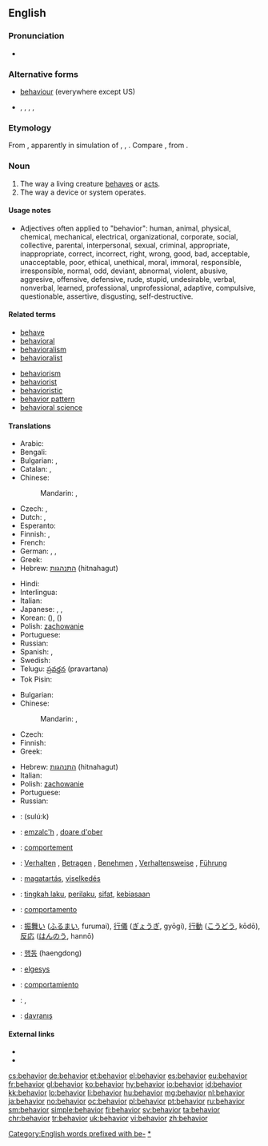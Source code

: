 {{also|behaviour}}
==English==

===Pronunciation===
* {{audio|en-us-behaviour.ogg|Audio (US)}}

===Alternative forms===
* [[behaviour]] (everywhere except US)
* {{l|en|behavoure}}, {{l|en|behavier}}, {{l|en|behaver}}, {{l|en|behavor}}, {{l|en|behavour}}

===Etymology===
From {{suffix|behave|ior}}, apparently in simulation of {{term|havior|lang=en}}, {{term|haviour|lang=en}}, {{term|havour|lang=en}}. Compare {{etyl|sco|-}} {{term|havings||behavior|lang=sco}}, from {{term|have||to behave|lang=sco}}.

===Noun===
{{en-noun|~}}

# The way a living creature [[behave]]s or [[act]]s.
# The way a device or system operates.

====Usage notes====
* Adjectives often applied to "behavior": human, animal, physical, chemical, mechanical, electrical, organizational, corporate, social, collective, parental, interpersonal, sexual, criminal, appropriate, inappropriate, correct, incorrect, right, wrong, good, bad, acceptable, unacceptable, poor, ethical, unethical, moral, immoral, responsible, irresponsible, normal, odd, deviant, abnormal, violent, abusive, aggresive, offensive, defensive, rude, stupid, undesirable, verbal, nonverbal, learned, professional, unprofessional, adaptive, compulsive, questionable, assertive, disgusting, self-destructive.

====Related terms====
{{rel-top|the actions of organisms}}
* [[behave]]
* [[behavioral]]
* [[behavioralism]]
* [[behavioralist]]
{{rel-mid}}
* [[behaviorism]]
* [[behaviorist]]
* [[behavioristic]]
* [[behavior pattern]]
* [[behavioral science]]
{{rel-bottom}}

====Translations====
{{trans-top|way an animal or human behaves or acts}}
* Arabic: {{t-|ar|سلوك|m|tr=suluuk|sc=Arab}}
* Bengali: {{t-|bn|আচরণ|tr=acôrôn|sc=Beng|xs=Bengali}}
* Bulgarian: {{t+|bg|поведение|n}},  {{t+|bg|държание|n}}
* Catalan: {{t-|ca|conducta|f}}, {{t+|ca|comportament|m}}
* Chinese:
*: Mandarin: {{t-|cmn|行為|sc=Hani}}, {{t-|cmn|行为|tr=xíngwéi|sc=Hani}}
* Czech: {{t+|cs|chování|n}}, {{t+|cs|jednání|n}}
* Dutch: {{t+|nl|gedrag|n}}, {{t+|nl|gedragingen|p}}
* Esperanto: {{t+|eo|konduto}}
* Finnish: {{t+|fi|käytös}}, {{t+|fi|käyttäytyminen}}
* French: {{t+|fr|comportement}}
* German: {{t+|de|Verhalten|n}}, {{t+|de|Benehmen|n}}, {{t-|de|Betragen|n}}
* Greek: {{t+|el|συμπεριφορά|f}}
* Hebrew: [[התנהגות]] (hitnahagut) {{g|f}}
{{trans-mid}}
* Hindi: {{t-|hi|बर्ताव|tr=bartāv|sc=Deva}}
* Interlingua: {{t-|ia|comportamento}}
* Italian: {{t+|it|comportamento}}
* Japanese: {{t-|ja|振る舞い|tr=ふるまい, furumai|sc=Jpan}}, {{t-|ja|行儀|tr=ぎょうぎ, gyōgi|sc=Jpan}}, {{t+|ja|行動|tr=こうどう, kōdō|sc=Jpan}}
* Korean: {{t+|ko|행위|tr=haeng-wi|sc=Kore}} ({{t+|ko|行爲|sc=Kore}}), {{t+|ko|행동|tr=haengdong|sc=Kore}}  ({{t+|ko|行動|sc=Kore}})
* Polish: [[zachowanie]] {{g|n}}
* Portuguese: {{t+|pt|comportamento|m}}
* Russian: {{t+|ru|поведение|n|tr=povedénije|sc=Cyrl}}
* Spanish: {{t+|es|comportamiento|m}}, {{t+|es|conducta|f}}
* Swedish: {{t+|sv|beteende|n}}
* Telugu: [[ప్రవర్తన]] (pravartana)
* Tok Pisin: {{t-|tpi|pasin}}
{{trans-bottom}}

{{trans-top|way matter or systems behave}}
* Bulgarian: {{t+|bg|поведение|n}}
* Chinese:
*: Mandarin: {{t-|cmn|行為|sc=Hani}}, {{t-|cmn|行为|tr=xíngwéi|sc=Hani}}
* Czech: {{t+|cs|chování|n}}
* Finnish: {{t+|fi|käyttäytyminen}}
* Greek: {{t+|el|συμπεριφορά|f}}
{{trans-mid}}
* Hebrew: [[התנהגות]] (hitnahagut) {{g|f}}
* Italian: {{t+|it|comportamento|m}}
* Polish: [[zachowanie]] {{g|n}}
* Portuguese: {{t+|pt|comportamento|m}}
* Russian: {{t+|ru|поведение|n|tr=povedénije|sc=Cyrl}}
{{trans-bottom}}

{{checktrans-top}}
* {{ttbc|ar}}: {{Arab|[[سلوك]]}} (sulú:k)
* {{ttbc|br}}: [[emzalc'h]] {{g|m}}, [[doare d'ober]] {{g|m}}
* {{ttbc|fr}}: [[comportement]] {{g|m}}
* {{ttbc|de}}: [[Verhalten]] {{g|n}}, [[Betragen]] {{g|n}}, [[Benehmen]] {{g|n}}, [[Verhaltensweise]] {{g|f}}, [[Führung]] {{g|f}}
* {{ttbc|hu}}: [[magatartás]], [[viselkedés]]
* {{ttbc|id}}: [[tingkah laku]], [[perilaku]], [[sifat]], [[biasa|kebiasaan]]
* {{ttbc|it}}: [[comportamento]] {{g|m}}
{{trans-mid}}
* {{ttbc|ja}}: [[振舞い]] ([[ふるまい]], furumai), [[行儀]] ([[ぎょうぎ]], gyōgi), [[行動]] ([[こうどう]], kōdō), [[反応]] ([[はんのう]], hannō)
* {{ttbc|ko}}: [[행동]] (haengdong)
* {{ttbc|lt}}: [[elgesys]] {{g|m}}
* {{ttbc|es}}: [[comportamiento]] {{g|m}}
* {{ttbc|sv}}: {{t+|sv|beteende|n}}, {{t+|sv|uppförande}}
* {{ttbc|tr}}: [[davranış]]
{{trans-bottom}}

====External links====
* {{R:Webster 1913}}
* {{R:Century 1911}}

[[Category:English words prefixed with be-]]
[[Category:en:Behaviour|*]]

[[cs:behavior]]
[[de:behavior]]
[[et:behavior]]
[[el:behavior]]
[[es:behavior]]
[[eu:behavior]]
[[fr:behavior]]
[[gl:behavior]]
[[ko:behavior]]
[[hy:behavior]]
[[io:behavior]]
[[id:behavior]]
[[kk:behavior]]
[[lo:behavior]]
[[li:behavior]]
[[hu:behavior]]
[[mg:behavior]]
[[nl:behavior]]
[[ja:behavior]]
[[no:behavior]]
[[oc:behavior]]
[[pl:behavior]]
[[pt:behavior]]
[[ru:behavior]]
[[sm:behavior]]
[[simple:behavior]]
[[fi:behavior]]
[[sv:behavior]]
[[ta:behavior]]
[[chr:behavior]]
[[tr:behavior]]
[[uk:behavior]]
[[vi:behavior]]
[[zh:behavior]]